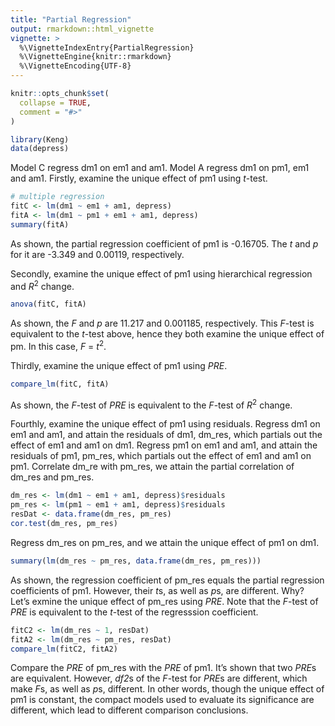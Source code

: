 ```yaml
---
title: "Partial Regression"
output: rmarkdown::html_vignette
vignette: >
  %\VignetteIndexEntry{PartialRegression}
  %\VignetteEngine{knitr::rmarkdown}
  %\VignetteEncoding{UTF-8}
---
```


```r
knitr::opts_chunk$set(
  collapse = TRUE,
  comment = "#>"
)
```

```r
library(Keng)
data(depress)
```

Model C regress dm1 on em1 and am1. Model A regress dm1 on pm1, em1 and am1. Firstly, examine the unique effect of pm1 using *t*-test.

```r
# multiple regression
fitC <- lm(dm1 ~ em1 + am1, depress)
fitA <- lm(dm1 ~ pm1 + em1 + am1, depress)
summary(fitA)
```
As shown, the partial regression coefficient of pm1 is -0.16705. The *t* and *p* for it are -3.349 and 0.00119, respectively.

Secondly, examine the unique effect of pm1 using hierarchical regression and *R*^2^ change.

```r
anova(fitC, fitA)
```
As shown, the *F* and *p* are 11.217 and 0.001185, respectively. This *F*-test is equivalent to the *t*-test above, hence they both examine the unique effect of pm. In this case, *F* = *t*^2^.

Thirdly, examine the unique effect of pm1 using *PRE*.

```r
compare_lm(fitC, fitA)
```
As shown, the *F*-test of *PRE* is equivalent to the *F*-test of *R*^2^ change. 

Fourthly, examine the unique effect of pm1 using residuals. Regress dm1 on em1 and am1, and attain the residuals of dm1, dm_res, which partials out the effect of em1 and am1 on dm1. Regress pm1 on em1 and am1, and attain the residuals of pm1, pm_res, which partials out the effect of em1 and am1 on pm1. Correlate dm_re with pm_res, we attain the partial correlation of dm_res and pm_res.

```r
dm_res <- lm(dm1 ~ em1 + am1, depress)$residuals
pm_res <- lm(pm1 ~ em1 + am1, depress)$residuals
resDat <- data.frame(dm_res, pm_res)
cor.test(dm_res, pm_res)
```

Regress dm_res on pm_res, and we attain the unique effect of pm1 on dm1.

```r
summary(lm(dm_res ~ pm_res, data.frame(dm_res, pm_res)))
```

As shown, the regression coefficient of pm_res equals the partial regression coefficients of pm1. However, their *t*s, as well as *p*s, are different. Why? Let's exmine the unique effect of pm_res using *PRE*. Note that the *F*-test of *PRE* is equivalent to the *t*-test of the regresssion coefficient.

```r
fitC2 <- lm(dm_res ~ 1, resDat)
fitA2 <- lm(dm_res ~ pm_res, resDat)
compare_lm(fitC2, fitA2)
```

Compare the *PRE* of pm_res with the *PRE* of pm1. It's shown that two *PRE*s are equivalent. However, *df2*s of the *F*-test for *PRE*s are different, which make *F*s, as well as *p*s, different. In other words, though the unique effect of pm1 is constant, the compact models used to evaluate its significance are different, which lead to different comparison conclusions.
